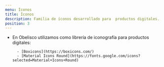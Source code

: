 ```yaml
---
menu: Íconos
title: Íconos
description: Familia de íconos desarrollado para  productos digitales.
position: 3
---
```


- En Obelisco utilizamos como librería de iconografía para productos digitales:

        - [Boxicons](https://boxicons.com/) 
        - [Material Icons Round](https://fonts.google.com/icons?selected=Material+Icons+Round)
